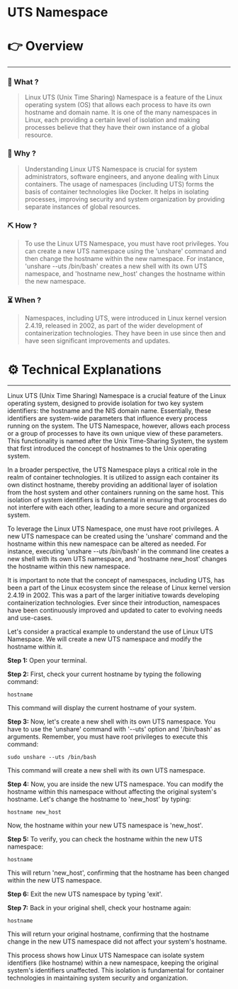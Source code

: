 # UTS Namespace


# 👉 Overview

---

### 👀 What ?

> Linux UTS (Unix Time Sharing) Namespace is a feature of the Linux operating system (OS) that allows each process to have its own hostname and domain name. It is one of the many namespaces in Linux, each providing a certain level of isolation and making processes believe that they have their own instance of a global resource.
> 

### 🧐 Why ?

> Understanding Linux UTS Namespace is crucial for system administrators, software engineers, and anyone dealing with Linux containers. The usage of namespaces (including UTS) forms the basis of container technologies like Docker. It helps in isolating processes, improving security and system organization by providing separate instances of global resources.
> 

### ⛏️ How ?

> To use the Linux UTS Namespace, you must have root privileges. You can create a new UTS namespace using the 'unshare' command and then change the hostname within the new namespace. For instance, 'unshare --uts /bin/bash' creates a new shell with its own UTS namespace, and 'hostname new_host' changes the hostname within the new namespace.
> 

### ⏳ When ?

> Namespaces, including UTS, were introduced in Linux kernel version 2.4.19, released in 2002, as part of the wider development of containerization technologies. They have been in use since then and have seen significant improvements and updates.
> 

# ⚙️ Technical Explanations

---

Linux UTS (Unix Time Sharing) Namespace is a crucial feature of the Linux operating system, designed to provide isolation for two key system identifiers: the hostname and the NIS domain name. Essentially, these identifiers are system-wide parameters that influence every process running on the system. The UTS Namespace, however, allows each process or a group of processes to have its own unique view of these parameters. This functionality is named after the Unix Time-Sharing System, the system that first introduced the concept of hostnames to the Unix operating system.

In a broader perspective, the UTS Namespace plays a critical role in the realm of container technologies. It is utilized to assign each container its own distinct hostname, thereby providing an additional layer of isolation from the host system and other containers running on the same host. This isolation of system identifiers is fundamental in ensuring that processes do not interfere with each other, leading to a more secure and organized system.

To leverage the Linux UTS Namespace, one must have root privileges. A new UTS namespace can be created using the 'unshare' command and the hostname within this new namespace can be altered as needed. For instance, executing 'unshare --uts /bin/bash' in the command line creates a new shell with its own UTS namespace, and 'hostname new_host' changes the hostname within this new namespace.

It is important to note that the concept of namespaces, including UTS, has been a part of the Linux ecosystem since the release of Linux kernel version 2.4.19 in 2002. This was a part of the larger initiative towards developing containerization technologies. Ever since their introduction, namespaces have been continuously improved and updated to cater to evolving needs and use-cases.

Let's consider a practical example to understand the use of Linux UTS Namespace. We will create a new UTS namespace and modify the hostname within it.

**Step 1:** Open your terminal.

**Step 2:** First, check your current hostname by typing the following command:

```
hostname

```

This command will display the current hostname of your system.

**Step 3:** Now, let's create a new shell with its own UTS namespace. You have to use the 'unshare' command with '--uts' option and '/bin/bash' as arguments. Remember, you must have root privileges to execute this command:

```
sudo unshare --uts /bin/bash

```

This command will create a new shell with its own UTS namespace.

**Step 4:** Now, you are inside the new UTS namespace. You can modify the hostname within this namespace without affecting the original system's hostname. Let's change the hostname to 'new_host' by typing:

```
hostname new_host

```

Now, the hostname within your new UTS namespace is 'new_host'.

**Step 5:** To verify, you can check the hostname within the new UTS namespace:

```
hostname

```

This will return 'new_host', confirming that the hostname has been changed within the new UTS namespace.

**Step 6:** Exit the new UTS namespace by typing 'exit'.

**Step 7:** Back in your original shell, check your hostname again:

```
hostname

```

This will return your original hostname, confirming that the hostname change in the new UTS namespace did not affect your system's hostname.

This process shows how Linux UTS Namespace can isolate system identifiers (like hostname) within a new namespace, keeping the original system's identifiers unaffected. This isolation is fundamental for container technologies in maintaining system security and organization.
